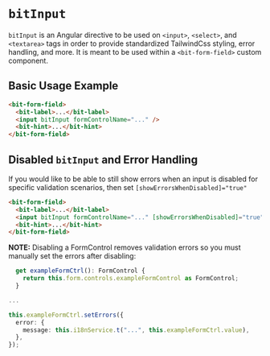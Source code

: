 
<Meta title="Documentation/bitInput" />

# `bitInput`

`bitInput` is an Angular directive to be used on `<input>`, `<select>`, and `<textarea>`
tags in order to provide standardized TailwindCss styling, error handling, and more.
It is meant to be used within a `<bit-form-field>` custom component.

## Basic Usage Example

```html
<bit-form-field>
  <bit-label>...</bit-label>
  <input bitInput formControlName="..." />
  <bit-hint>...</bit-hint>
</bit-form-field>
```

## Disabled `bitInput` and Error Handling

If you would like to be able to still show errors when an input is disabled for
specific validation scenarios, then set `[showErrorsWhenDisabled]="true"`

```html
<bit-form-field>
  <bit-label>...</bit-label>
  <input bitInput formControlName="..." [showErrorsWhenDisabled]="true" />
  <bit-hint>...</bit-hint>
</bit-form-field>
```

**NOTE:** Disabling a FormControl removes validation errors so you must manually set the errors after disabling:

```ts
  get exampleFormCtrl(): FormControl {
    return this.form.controls.exampleFormControl as FormControl;
  }

...

this.exampleFormCtrl.setErrors({
  error: {
    message: this.i18nService.t("...", this.exampleFormCtrl.value),
  },
});
```
